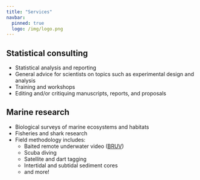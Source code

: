 ```yaml
---
title: "Services"
navbar:
  pinned: true
  logo: /img/logo.png
---
```


## Statistical consulting

- Statistical analysis and reporting
- General advice for scientists on topics such as experimental design and analysis
- Training and workshops
- Editing and/or critiquing manuscripts, reports, and proposals


## Marine research

- Biological surveys of marine ecosystems and habitats
- Fisheries and shark research
- Field methodology includes:
    + Baited remote underwater video ([BRUV](../bruv/index.qmd))
    + Scuba diving
    + Satellite and dart tagging
    + Intertidal and subtidal sediment cores
    + and more!

